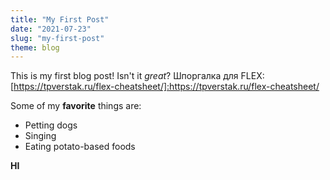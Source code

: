 ```yaml
---
title: "My First Post"
date: "2021-07-23"
slug: "my-first-post"
theme: blog
---
```


This is my first blog post! Isn't it *great*?
Шпоргалка для FLEX:
[https://tpverstak.ru/flex-cheatsheet/]:https://tpverstak.ru/flex-cheatsheet/


Some of my **favorite** things are:

* Petting dogs
* Singing
* Eating potato-based foods

**HI**